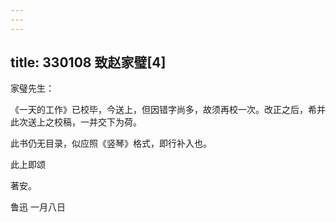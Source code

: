 ```yaml
---
---
---
```

title: 330108 致赵家璧[4]
---




家璧先生：

《一天的工作》已校毕，今送上，但因错字尚多，故须再校一次。改正之后，希并此次送上之校稿，一并交下为荷。

此书仍无目录，似应照《竖琴》格式，即行补入也。

此上即颂

著安。

鲁迅 一月八日